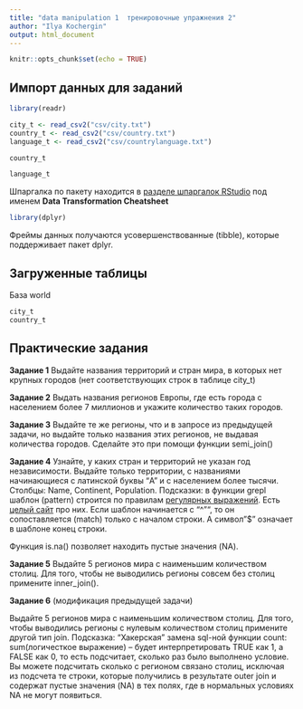 ```yaml
---
title: "data manipulation 1  тренировочные упражнения 2"
author: "Ilya Kochergin"
output: html_document
---
```


```r
knitr::opts_chunk$set(echo = TRUE)
```

## Импорт данных для заданий


```r
library(readr)
```



```r
city_t <- read_csv2("csv/city.txt")
country_t <- read_csv2("csv/country.txt")
language_t <- read_csv2("csv/countrylanguage.txt")
```

```r
country_t
```

```r
language_t
```


Шпаргалка по пакету находится в [разделе шпаргалок RStudio](https://rstudio.com/resources/cheatsheets/) под именем **Data Transformation Cheatsheet**

```r
library(dplyr)
```

Фреймы данных получаются усовершенствованные (tibble), которые поддерживает пакет dplyr.



## Загруженные таблицы

База world

```r
city_t
country_t
```

## Практические задания

**Задание 1**
Выдайте названия территорий и стран мира, в которых нет крупных городов (нет соответствующих строк в таблице city_t)


**Задание 2**
Выдать названия регионов Европы, где есть города с населением более 7 миллионов и укажите количество таких городов.


**Задание 3**
Выдайте  те же регионы, что и в запросе из предыдущей задачи, но выдайте 
только названия этих регионов, не выдавая количества городов.
Сделайте это при помощи функции semi_join()  



**Задание 4**
Узнайте, у каких стран и территорий не указан год независимости. Выдайте только территории, c названиями начинающиеся с латинской буквы "A" и с населением более тысячи.  Столбцы: Name, Continent, Population. Подсказки:  в функции grepl   шаблон (pattern) строится по правилам [регулярных выражений](https://ru.wikipedia.org/wiki/Регулярные_выражения).  Есть [целый сайт](http://www.regular-expressions.info/rlanguage.html) про них. Если шаблон начинается с "^"", то он сопоставляется (match) только с началом строки. А символ "$" означает в шаблоне конец строки.   

Функция is.na() позволяет находить пустые значения (NA).


**Задание 5**
Выдайте 5 регионов мира с наименьшим количеством столиц. Для того, чтобы не выводились регионы совсем без столиц примените inner_join(). 



**Задание 6**
(модификация предыдущей задачи)

Выдайте 5 регионов мира с наименьшим количеством столиц. Для того, чтобы выводились регионы с нулевым количеством столиц примените  другой тип join. Подсказка: "Хакерская" замена sql-ной функции count: sum(логичесткое выражение) -- будет интерпретировать TRUE как 1, а FALSE как 0, то есть подсчитает, сколько раз было выполнено условие. Вы можете подсчитать сколько с регионом связано столиц, исключая из подсчета те строки, которые получились в результате outer join  и содержат пустые значения (NA) в тех полях, где в нормальных условиях NA не могут появиться. 




